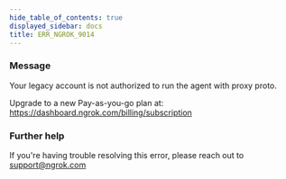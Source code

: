```yaml
---
hide_table_of_contents: true
displayed_sidebar: docs
title: ERR_NGROK_9014
---
```


### Message

Your legacy account is not authorized to run the agent with proxy proto.

Upgrade to a new Pay-as-you-go plan at: https://dashboard.ngrok.com/billing/subscription

### Further help

If you're having trouble resolving this error, please reach out to [support@ngrok.com](mailto:support@ngrok.com?subject=Help%20with%20ERR_NGROK_9014)
